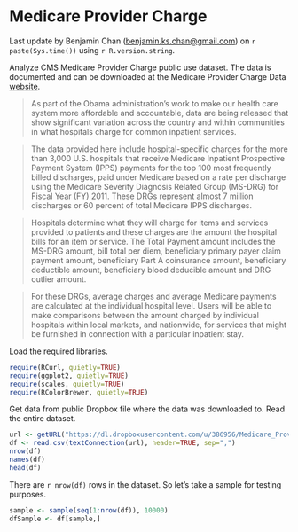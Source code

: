 Medicare Provider Charge
========================

Last update by Benjamin Chan (<benjamin.ks.chan@gmail.com>) on `r paste(Sys.time())` using `r R.version.string`.

Analyze CMS Medicare Provider Charge public use dataset. The data is documented and can be downloaded at the Medicare Provider Charge Data [website](http://www.cms.gov/Research-Statistics-Data-and-Systems/Statistics-Trends-and-Reports/Medicare-Provider-Charge-Data/index.html).

> As part of the Obama administration’s work to make our health care system more affordable and accountable, data are being released that show significant variation across the country and within communities in what hospitals charge for common inpatient services.

> The data provided here include hospital-specific charges for the more than 3,000 U.S. hospitals that receive Medicare Inpatient Prospective Payment System (IPPS) payments for the top 100 most frequently billed discharges, paid under Medicare based on a rate per discharge using the Medicare Severity Diagnosis Related Group (MS-DRG) for Fiscal Year (FY) 2011. These DRGs represent almost 7 million discharges or 60 percent of total Medicare IPPS discharges.

> Hospitals determine what they will charge for items and services provided to patients and these charges are the amount the hospital bills for an item or service. The Total Payment amount includes the MS-DRG amount, bill total per diem, beneficiary primary payer claim payment amount, beneficiary Part A coinsurance amount, beneficiary deductible amount, beneficiary blood deducible amount and DRG outlier amount.

> For these DRGs, average charges and average Medicare payments are calculated at the individual hospital level. Users will be able to make comparisons between the amount charged by individual hospitals within local markets, and nationwide, for services that might be furnished in connection with a particular inpatient stay.


Load the required libraries.
```r
require(RCurl, quietly=TRUE)
require(ggplot2, quietly=TRUE)
require(scales, quietly=TRUE)
require(RColorBrewer, quietly=TRUE)
```


Get data from public Dropbox file where the data was downloaded to. Read the entire dataset.
```r
url <- getURL("https://dl.dropboxusercontent.com/u/386956/Medicare_Provider_Charge_Inpatient_DRG100_FY2011.csv")
df <- read.csv(textConnection(url), header=TRUE, sep=",")
nrow(df)
names(df)
head(df)
```
There are `r nrow(df)` rows in the dataset. So let's take a sample for testing purposes.
```r
sample <- sample(seq(1:nrow(df)), 10000)
dfSample <- df[sample,]
```
